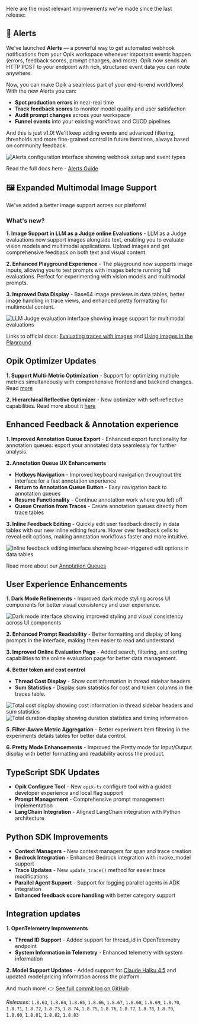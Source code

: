 Here are the most relevant improvements we've made since the last release:

## 🚨 Alerts
We've launched **Alerts** — a powerful way to get automated webhook notifications from your Opik workspace whenever important events happen (errors, feedback scores, prompt changes, and more). Opik now sends an HTTP POST to your endpoint with rich, structured event data you can route anywhere.

Now, you can make Opik a seamless part of your end-to-end workflows! With the new Alerts you can:
- **Spot production errors** in near-real time
- **Track feedback scores** to monitor model quality and user satisfaction
- **Audit prompt changes** across your workspace
- **Funnel events** into your existing workflows and CI/CD pipelines

And this is just v1.0! We'll keep adding events and advanced filtering, thresholds and more fine-grained control in future iterations, always based on community feedback.

<Frame>
  <img src="/img/changelog/2025-10-21/Alerts.png" alt="Alerts configuration interface showing webhook setup and event types" />
</Frame>

Read the full docs here - [Alerts Guide](/docs/opik/production/alerts)


## 🖼️ Expanded Multimodal Image Support

We've added a better image support across our platform!

### What's new?

**1. Image Support in LLM as a Judge online Evaluations** - LLM as a Judge evaluations now support images alongside text, enabling you to evaluate vision models and multimodal applications. Upload images and get comprehensive feedback on both text and visual content.

**2. Enhanced Playground Experience** - The playground now supports image inputs, allowing you to test prompts with images before running full evaluations. Perfect for experimenting with vision models and multimodal prompts.

**3. Improved Data Display** - Base64 image previews in data tables, better image handling in trace views, and enhanced pretty formatting for multimodal content.

<Frame>
  <img src="/img/changelog/2025-10-21/EvaluateWithImages.png" alt="LLM Judge evaluation interface showing image support for multimodal evaluations" />
</Frame>

Links to official docs: [Evaluating traces with images](/docs/opik/production/rules#evaluating-traces-with-images) and [Using images in the Plaground](/docs/opik/prompt_engineering/playground#using-images-in-the-playground)


## Opik Optimizer Updates

**1. Support Multi-Metric Optimization** - Support for optimizing multiple metrics simultaneously with comprehensive frontend and backend changes. Read [more](/docs/opik/agent_optimization/multi-metric-optimization)

**2. Hierarchical Reflective Optimizer** - New optimizer with self-reflective capabilities. Read more about it [here](/docs/opik/agent_optimization/algorithms/hierarchical_reflective_optimizer)


## Enhanced Feedback & Annotation experience

**1. Improved Annotation Queue Export** - Enhanced export functionality for annotation queues: export your annotated data seamlessly for further analysis.

**2. Annotation Queue UX Enhancements**
- **Hotkeys Navigation** - Improved keyboard navigation throughout the interface for a fast annotation experience
- **Return to Annotation Queue Button** - Easy navigation back to annotation queues
- **Resume Functionality** - Continue annotation work where you left off
- **Queue Creation from Traces** - Create annotation queues directly from trace tables

**3. Inline Feedback Editing** - Quickly edit user feedback directly in data tables with our new inline editing feature. Hover over feedback cells to reveal edit options, making annotation workflows faster and more intuitive.

<Frame>
  <img src="/img/changelog/2025-10-21/InlineUserFeedback.png" alt="Inline feedback editing interface showing hover-triggered edit options in data tables" />
</Frame>

Read more about our [Annotation Queues](/docs/opik/evaluation/annotation_queues)

## User Experience Enhancements

**1. Dark Mode Refinements** - Improved dark mode styling across UI components for better visual consistency and user experience.

<Frame>
  <img src="/img/changelog/2025-10-21/DarkMode.png" alt="Dark mode interface showing improved styling and visual consistency across UI components" />
</Frame>

**2. Enhanced Prompt Readability** - Better formatting and display of long prompts in the interface, making them easier to read and understand.

**3. Improved Online Evaluation Page** - Added search, filtering, and sorting capabilities to the online evaluation page for better data management.

**4. Better token and cost control**
- **Thread Cost Display** - Show cost information in thread sidebar headers
- **Sum Statistics** - Display sum statistics for cost and token columns in the traces table.

<Frame>
  <img src="/img/changelog/2025-10-21/TotalCost.png" alt="Total cost display showing cost information in thread sidebar headers and sum statistics" />
</Frame>

<Frame>
  <img src="/img/changelog/2025-10-21/TotalDuration.png" alt="Total duration display showing duration statistics and timing information" />
</Frame>

**5. Filter-Aware Metric Aggregation** - Better experiment item filtering in the experiments details tables for better data control. 

**6. Pretty Mode Enhancements** - Improved the Pretty mode for Input/Output display with better formatting and readability across the product.


## TypeScript SDK Updates
- **Opik Configure Tool** - New `opik-ts` configure tool with a guided developer experience and local flag support
- **Prompt Management** - Comprehensive prompt management implementation
- **LangChain Integration** - Aligned LangChain integration with Python architecture

## Python SDK Improvements
- **Context Managers** - New context managers for span and trace creation
- **Bedrock Integration** - Enhanced Bedrock integration with invoke_model support
- **Trace Updates** - New `update_trace()` method for easier trace modifications
- **Parallel Agent Support** - Support for logging parallel agents in ADK integration
- **Enhanced feedback score handling** with better category support

## Integration updates
**1. OpenTelemetry Improvements**
- **Thread ID Support** - Added support for thread_id in OpenTelemetry endpoint
- **System Information in Telemetry** - Enhanced telemetry with system information

**2. Model Support Updates** - Added support for [Claude Haiku 4.5](https://www.anthropic.com/news/claude-haiku-4-5) and updated model pricing information across the platform.


And much more! 👉 [See full commit log on GitHub](https://github.com/comet-ml/opik/compare/1.8.62...1.8.83)

_Releases_: `1.8.63`, `1.8.64`, `1.8.65`, `1.8.66`, `1.8.67`, `1.8.68`, `1.8.69`, `1.8.70`, `1.8.71`, `1.8.72`, `1.8.73`, `1.8.74`, `1.8.75`, `1.8.76`, `1.8.77`, `1.8.78`, `1.8.79`, `1.8.80`, `1.8.81`, `1.8.82`, `1.8.83`
